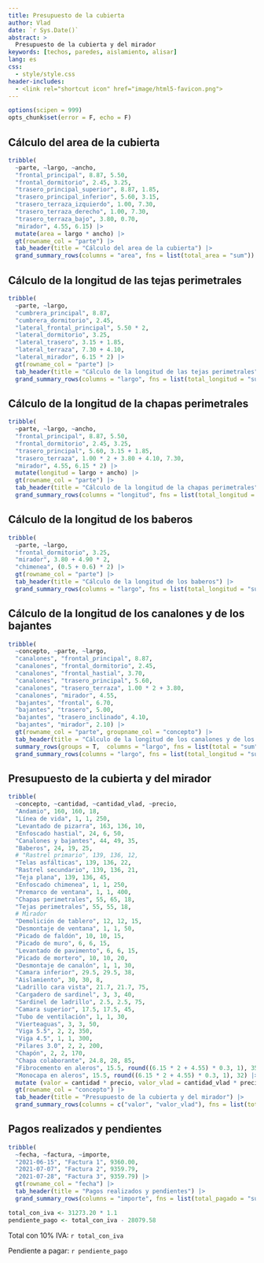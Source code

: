 ```yaml
---
title: Presupuesto de la cubierta
author: Vlad
date: `r Sys.Date()`
abstract: >
  Presupuesto de la cubierta y del mirador
keywords: [techos, paredes, aislamiento, alisar]
lang: es
css:
  - style/style.css
header-includes:
  - <link rel="shortcut icon" href="image/html5-favicon.png">
---
```


```r
options(scipen = 999)
opts_chunk$set(error = F, echo = F)
```

## Cálculo del area de la cubierta

```r
tribble(
  ~parte, ~largo, ~ancho,
  "frontal_principal", 8.87, 5.50,
  "frontal_dormitorio", 2.45, 3.25,
  "trasero_principal_superior", 8.87, 1.85,
  "trasero_principal_inferior", 5.60, 3.15,
  "trasero_terraza_izquierdo", 1.00, 7.30,
  "trasero_terraza_derecho", 1.00, 7.30,
  "trasero_terraza_bajo", 3.80, 0.70,
  "mirador", 4.55, 6.15) |>
  mutate(area = largo * ancho) |>
  gt(rowname_col = "parte") |>
  tab_header(title = "Cálculo del area de la cubierta") |>
  grand_summary_rows(columns = "area", fns = list(total_area = "sum"))
```

## Cálculo de la longitud de las tejas perimetrales

```r
tribble(
  ~parte, ~largo,
  "cumbrera_principal", 8.87,
  "cumbrera_dormitorio", 2.45,
  "lateral_frontal_principal", 5.50 * 2,
  "lateral_dormitorio", 3.25,
  "lateral_trasero", 3.15 + 1.85,
  "lateral_terraza", 7.30 + 4.10,
  "lateral_mirador", 6.15 * 2) |>
  gt(rowname_col = "parte") |>
  tab_header(title = "Cálculo de la longitud de las tejas perimetrales") |>
  grand_summary_rows(columns = "largo", fns = list(total_longitud = "sum"))
```

## Cálculo de la longitud de la chapas perimetrales

```r
tribble(
  ~parte, ~largo, ~ancho,
  "frontal_principal", 8.87, 5.50,
  "frontal_dormitorio", 2.45, 3.25,
  "trasero_principal", 5.60, 3.15 + 1.85,
  "trasero_terraza", 1.00 * 2 + 3.80 + 4.10, 7.30,
  "mirador", 4.55, 6.15 * 2) |>
  mutate(longitud = largo + ancho) |>
  gt(rowname_col = "parte") |>
  tab_header(title = "Cálculo de la longitud de la chapas perimetrales") |>
  grand_summary_rows(columns = "longitud", fns = list(total_longitud = "sum"))
```

## Cálculo de la longitud de los baberos

```r
tribble(
  ~parte, ~largo,
  "frontal_dormitorio", 3.25,
  "mirador", 3.80 + 4.90 * 2,
  "chimenea", (0.5 + 0.6) * 2) |>
  gt(rowname_col = "parte") |>
  tab_header(title = "Cálculo de la longitud de los baberos") |>
  grand_summary_rows(columns = "largo", fns = list(total_longitud = "sum"))
```

## Cálculo de la longitud de los canalones y de los bajantes

```r
tribble(
  ~concepto, ~parte, ~largo,
  "canalones", "frontal_principal", 8.87,
  "canalones", "frontal_dormitorio", 2.45,
  "canalones", "frontal_hastial", 3.70,
  "canalones", "trasero_principal", 5.60,
  "canalones", "trasero_terraza", 1.00 * 2 + 3.80,
  "canalones", "mirador", 4.55,
  "bajantes", "frontal", 6.70,
  "bajantes", "trasero", 5.00,
  "bajantes", "trasero_inclinado", 4.10,
  "bajantes", "mirador", 2.10) |>
  gt(rowname_col = "parte", groupname_col = "concepto") |>
  tab_header(title = "Cálculo de la longitud de los canalones y de los bajantes") |>
  summary_rows(groups = T,  columns = "largo", fns = list(total = "sum")) |>
  grand_summary_rows(columns = "largo", fns = list(total_longitud = "sum"))
```

## Presupuesto de la cubierta y del mirador

```r
tribble(
  ~concepto, ~cantidad, ~cantidad_vlad, ~precio,
  "Andamio", 160, 160, 18,
  "Línea de vida", 1, 1, 250,
  "Levantado de pizarra", 163, 136, 10,
  "Enfoscado hastial", 24, 6, 50,
  "Canalones y bajantes", 44, 49, 35,
  "Baberos", 24, 19, 25,
  # "Rastrel primario", 139, 136, 12,
  "Telas asfálticas", 139, 136, 22,
  "Rastrel secundario", 139, 136, 21,
  "Teja plana", 139, 136, 45,
  "Enfoscado chimenea", 1, 1, 250,
  "Premarco de ventana", 1, 1, 400,
  "Chapas perimetrales", 55, 65, 18,
  "Tejas perimetrales", 55, 55, 18,
  # Mirador
  "Demolición de tablero", 12, 12, 15,
  "Desmontaje de ventana", 1, 1, 50,
  "Picado de faldón", 10, 10, 15,
  "Picado de muro", 6, 6, 15,
  "Levantado de pavimento", 6, 6, 15,
  "Picado de mortero", 10, 10, 20,
  "Desmontaje de canalón", 1, 1, 30,
  "Camara inferior", 29.5, 29.5, 38,
  "Aislamiento", 30, 30, 8,
  "Ladrillo cara vista", 21.7, 21.7, 75,
  "Cargadero de sardinel", 3, 3, 40,
  "Sardinel de ladrillo", 2.5, 2.5, 75,
  "Camara superior", 17.5, 17.5, 45,
  "Tubo de ventilación", 1, 1, 30,
  "Vierteaguas", 3, 3, 50,
  "Viga 5.5", 2, 2, 350,
  "Viga 4.5", 1, 1, 300,
  "Pilares 3.0", 2, 2, 200,
  "Chapón", 2, 2, 170,
  "Chapa colaborante", 24.8, 28, 85,
  "Fibrocemento en aleros", 15.5, round((6.15 * 2 + 4.55) * 0.3, 1), 35,
  "Monocapa en aleros", 15.5, round((6.15 * 2 + 4.55) * 0.3, 1), 32) |>
  mutate (valor = cantidad * precio, valor_vlad = cantidad_vlad * precio) |>
  gt(rowname_col = "concepto") |>
  tab_header(title = "Presupuesto de la cubierta y del mirador") |>
  grand_summary_rows(columns = c("valor", "valor_vlad"), fns = list(total = "sum"))
```

## Pagos realizados y pendientes

```r
tribble(
  ~fecha, ~factura, ~importe,
  "2021-06-15", "Factura 1", 9360.00,
  "2021-07-07", "Factura 2", 9359.79,
  "2021-07-28", "Factura 3", 9359.79) |>
  gt(rowname_col = "fecha") |>
  tab_header(title = "Pagos realizados y pendientes") |>
  grand_summary_rows(columns = "importe", fns = list(total_pagado = "sum"))
```

```r
total_con_iva <- 31273.20 * 1.1
pendiente_pago <- total_con_iva - 28079.58
```

Total con 10% IVA: `r total_con_iva`

Pendiente a pagar: `r pendiente_pago`
